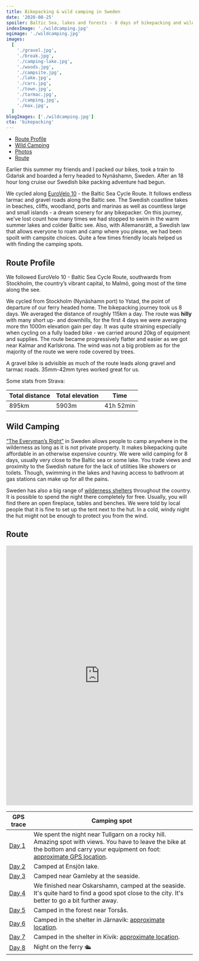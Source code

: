 ```yaml
---
title: Bikepacking & wild camping in Sweden
date: '2020-08-25'
spoiler: Baltic Sea, lakes and forests - 8 days of bikepacking and wild camping adventure.
indexImage: './wildcamping.jpg'
ogimage: './wildcamping.jpg'
images:
  [
    './gravel.jpg',
    './break.jpg',
    './camping-lake.jpg',
    './woods.jpg',
    './campsite.jpg',
    './lake.jpg',
    './cars.jpg',
    './town.jpg',
    './tarmac.jpg',
    './camping.jpg',
    './max.jpg',
  ]
blogImages: ['./wildcamping.jpg']
cta: 'bikepacking'
---
```


- [Route Profile](#route-profile)
- [Wild Camping](#wild-camping)
- [Photos](#image-gallery)
- [Route](#route)

<MakeItBigContainer>
  <ImageComponent
    image={props.frontmatter.blogImages[0]}
    alt="Bikepacking in Sweden"
  ></ImageComponent>
</MakeItBigContainer>

Earlier this summer my friends and I packed our bikes, took a train to Gdańsk and boarded a ferry headed to Nynäshamn, Sweden. After an 18 hour long cruise our Swedish bike packing adventure had begun.

We cycled along [EuroVelo 10](https://en.eurovelo.com/ev10) - the Baltic Sea Cycle Route. It follows endless tarmac and gravel roads along the Baltic see. The Swedish coastline takes in beaches, cliffs, woodland, ports and marinas as well as countless large and small islands - a dream scenery for any bikepacker. On this journey, we've lost count how many times we had stopped to swim in the warm summer lakes and colder Baltic see. Also, with Allemansrätt, a Swedish law that allows everyone to roam and camp where you please, we had been spoilt with campsite choices. Quite a few times friendly locals helped us with finding the camping spots.

## Route Profile

We followed EuroVelo 10 - Baltic Sea Cycle Route, southwards from Stockholm, the country’s vibrant capital, to Malmö, going most of the time along the see.

We cycled from Stockholm (Nynäshamn port) to Ystad, the point of departure of our ferry headed home. The bikepacking journey took us 8 days. We averaged the distance of roughly 115km a day. The route was **hilly** with many short up- and downhills, for the first 4 days we were averaging more thn 1000m elevation gain per day. It was quite straining especially when cycling on a fully loaded bike - we carried around 20kg of equipment and supplies. The route became progressively flatter and easier as we got near Kalmar and Karlskrona. The wind was not a big problem as for the majority of the route we were rode covered by trees.

<MakeItBigContainer>
  <ImageComponent
    image={props.frontmatter.images[7]}
    alt="Route"
    isRow
  ></ImageComponent>
  <Container>
    <Column>
      <ImageComponent
        image={props.frontmatter.images[1]}
        alt="Camping at the sea"
      ></ImageComponent>
    </Column>
    <Column>
      <ImageComponent
        image={props.frontmatter.images[5]}
        alt="Camping at the sea"
      ></ImageComponent>
    </Column>
  </Container>
</MakeItBigContainer>

A gravel bike is advisible as much of the route leads along gravel and tarmac roads. 35mm-42mm tyres worked great for us.

Some stats from Strava:

| Total distance | Total elevation | Time      |
| -------------- | --------------- | --------- |
| 895km          | 5903m           | 41h 52min |

## Wild Camping

[“The Everyman’s Right”](https://en.wikipedia.org/wiki/Freedom_to_roam) in Sweden allows people to camp anywhere in the wilderness as long as it is not private property. It makes bikepacking quite affordable in an otherwise expensive country. We were wild camping for 8 days, usually very close to the Baltic sea or some lake. You trade views and proximity to the Swedish nature for the lack of utilities like showers or toilets. Though, swimming in the lakes and having access to bathroom at gas stations can make up for all the pains.

<MakeItBigContainer>
  <ImageComponent
    image={props.frontmatter.images[4]}
    alt="Camping 2"
  ></ImageComponent>
  <ImageComponent
    image={props.frontmatter.images[2]}
    alt="Camping 3"
  ></ImageComponent>
</MakeItBigContainer>

Sweden has also a big range of [wilderness shelters](https://www.gone71.com/shelters-in-sweden/) throughout the country. It is possible to spend the night there completely for free. Usually, you will find there an open fireplace, tables and benches. We were told by local people that it is fine to set up the tent next to the hut. In a cold, windy night the hut might not be enough to protect you from the wind.

<ImageGallery images={props.frontmatter.images}></ImageGallery>

## Route

<iframe
  src="https://ridewithgps.com/embeds?type=route&id=38399851&metricUnits=true&sampleGraph=true"
  style="width: 1px; min-width: 100%; height: 700px; border: none;"
  scrolling="no"
  loading="lazy"
></iframe>

| GPS trace                                             | Camping spot                                                                                                                                                                                              |
| ----------------------------------------------------- | --------------------------------------------------------------------------------------------------------------------------------------------------------------------------------------------------------- |
| [Day 1](https://www.strava.com/activities/3884215700) | We spent the night near Tullgarn on a rocky hill. Amazing spot with views. You have to leave the bike at the bottom and carry your equipment on foot: [approximate GPS location](https://bit.ly/2FVUD3L). |
| [Day 2](https://www.strava.com/activities/3889586064) | Camped at Ensjön lake.                                                                                                                                                                                    |
| [Day 3](https://www.strava.com/activities/3893201117) | Camped near Gamleby at the seaside.                                                                                                                                                                       |
| [Day 4](https://www.strava.com/activities/3898173911) | We finished near Oskarshamn, camped at the seaside. It's quite hard to find a good spot close to the city. It's better to go a bit further away.                                                          |
| [Day 5](https://www.strava.com/activities/3903372251) | Camped in the forest near Torsås.                                                                                                                                                                         |
| [Day 6](https://www.strava.com/activities/3907739263) | Camped in the shelter in Järnavik: [approximate location](https://www.google.com/maps/dir//56.174592000000004,15.079513000000002).                                                                        |
| [Day 7](https://www.strava.com/activities/3912610094) | Camped in the shelter in Kivik: [approximate location](https://www.google.com/maps/dir//55.6865063,14.2337752/@55.6765303,14.0841077,12z).                                                                |
| [Day 8](https://www.strava.com/activities/3916179399) | Night on the ferry 🛳                                                                                                                                                                                      |
